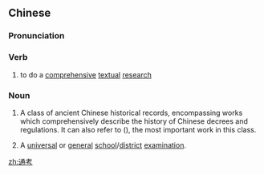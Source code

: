 ==Chinese==
{{zh-forms}}

===Pronunciation===
{{zh-pron
|m=tōngkǎo
|c=tung1 haau2
|cat=v,n
}}

===Verb===
{{zh-verb}}

# to do a [[comprehensive]] [[textual]] [[research]]

===Noun===
{{zh-noun}}

# {{lb|zh|historical}} A class of ancient Chinese historical records, encompassing works which comprehensively describe the history of Chinese decrees and regulations. It can also refer to ''{{w|Wenxian Tongkao}}'' ({{zh-l|*文獻通考}}), the most important work in this class.
# {{lb|zh|modern}} A [[universal]] or [[general]] [[school]]/[[district]] [[examination]].

[[zh:通考]]